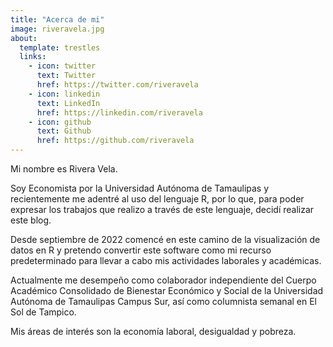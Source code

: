 ```yaml
---
title: "Acerca de mi"
image: riveravela.jpg
about:
  template: trestles
  links:
    - icon: twitter
      text: Twitter
      href: https://twitter.com/riveravela
    - icon: linkedin
      text: LinkedIn
      href: https://linkedin.com/riveravela
    - icon: github
      text: Github
      href: https://github.com/riveravela
---
```


Mi nombre es Rivera Vela.

Soy Economista por la Universidad Autónoma de Tamaulipas y recientemente me adentré al uso del lenguaje R, por lo que, para poder expresar los trabajos que realizo a través de este lenguaje, decidí realizar este blog.

Desde septiembre de 2022 comencé en este camino de la visualización de datos en R y pretendo convertir este software como mi recurso predeterminado para llevar a cabo mis actividades laborales y académicas.

Actualmente me desempeño como colaborador independiente del Cuerpo Académico Consolidado de Bienestar Económico y Social de la Universidad Autónoma de Tamaulipas Campus Sur, así como columnista semanal en El Sol de Tampico.

Mis áreas de interés son la economía laboral, desigualdad y pobreza.
